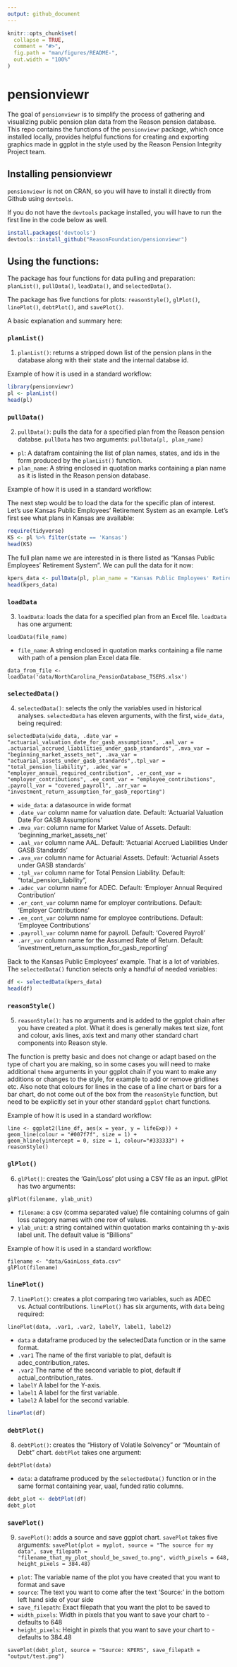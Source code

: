 ```yaml
---
output: github_document
---
```


<!-- README.md is generated from README.Rmd. Please edit that file -->

```r
knitr::opts_chunk$set(
  collapse = TRUE,
  comment = "#>",
  fig.path = "man/figures/README-",
  out.width = "100%"
)
```
# pensionviewr

The goal of `pensionviewr` is to simplify the process of gathering and visualizing public pension plan data from the Reason pension database. This repo contains the functions of the `pensionviewr` package, which once installed locally, provides helpful functions for creating and exporting graphics made in ggplot in the style used by the Reason Pension Integrity Project team.

## Installing pensionviewr

`pensionviewr` is not on CRAN, so you will have to install it directly from Github using `devtools`. 

If you do not have the `devtools` package installed, you will have to run the first line in the code below as well. 

``` r
install.packages('devtools')
devtools::install_github("ReasonFoundation/pensionviewr")
```

## Using the functions:

The package has four functions for data pulling and preparation: `planList()`, `pullData()`, `loadData()`, and `selectedData()`.

The package has five functions for plots: `reasonStyle()`, `glPlot()`, `linePlot()`, `debtPlot()`, and `savePlot()`.

A basic explanation and summary here:

### `planList()`

1. `planList()`: returns a stripped down list of the pension plans in the database along with their state and the internal databse id.

Example of how it is used in a standard workflow:

```r
library(pensionviewr)
pl <- planList()
head(pl)
```

### `pullData()`

2. `pullData()`:  pulls the data for a specified plan from the Reason pension databse. `pullData` has two arguments:
`pullData(pl, plan_name)`

* `pl`: A datafram containing the list of plan names, states, and ids in the form produced by the `planList()` function.
* `plan_name`: A string enclosed in quotation marks containing a plan name as it is listed in the Reason pension database.

Example of how it is used in a standard workflow:

The next step would be to load the data for the specific plan of interest. Let's use Kansas Public Employees' Retirement System as an example. Let's first see what plans in Kansas are available:

```r
require(tidyverse)
KS <- pl %>% filter(state == 'Kansas')
head(KS)
```

The full plan name we are interested in is there listed as "Kansas Public Employees' Retirement System". We can pull the data for it now:

```r
kpers_data <- pullData(pl, plan_name = "Kansas Public Employees' Retirement System")
head(kpers_data)
```

### `loadData`

3. `loadData`: loads the data for a specified plan from an Excel file. `loadData` has one argument:

`loadData(file_name)`

* `file_name`: A string enclosed in quotation marks containing a file name with path of a pension plan Excel data file.

```
data_from_file <- loadData('data/NorthCarolina_PensionDatabase_TSERS.xlsx')
```

### `selectedData()`

4. `selectedData()`: selects the only the variables used in historical analyses. `selectedData` has eleven arguments, with the first, `wide_data`, being required:

`selectedData(wide_data, .date_var = "actuarial_valuation_date_for_gasb_assumptions", .aal_var = .actuarial_accrued_liabilities_under_gasb_standards", .mva_var = "beginning_market_assets_net", .ava_var = "actuarial_assets_under_gasb_standards",.tpl_var = "total_pension_liability", .adec_var = "employer_annual_required_contribution", .er_cont_var = "employer_contributions", .ee_cont_var = "employee_contributions", .payroll_var = "covered_payroll", .arr_var = "investment_return_assumption_for_gasb_reporting")`

* `wide_data`: a datasource in wide format
* `.date_var` column name for valuation date. Default: 'Actuarial Valuation Date For GASB Assumptions'
* `.mva_var`: column name for Market Value of Assets. Default: 'beginning_market_assets_net'
* `.aal_var` column name AAL. Default: 'Actuarial Accrued Liabilities Under GASB Standards'
* `.ava_var` column name for Actuarial Assets. Default: 'Actuarial Assets under GASB standards'
* `.tpl_var` column name for Total Pension Liability. Default: "total_pension_liability",
* `.adec_var` column name for ADEC. Default: 'Employer Annual Required Contribution'
* `.er_cont_var` column name for employer contributions. Default: 'Employer Contributions'
* `.ee_cont_var` column name for employee contributions. Default: 'Employee Contributions'
* `.payroll_var` column name for payroll. Default: 'Covered Payroll'
* `.arr_var` column name for the Assumed Rate of Return. Default: 'investment_return_assumption_for_gasb_reporting'

Back to the Kansas Public Employees' example. That is a lot of variables. The `selectedData()` function selects only a handful of needed variables:

```r
df <- selectedData(kpers_data)
head(df)
```

### `reasonStyle()`

5. `reasonStyle()`: has no arguments and is added to the ggplot chain after you have created a plot. What it does is generally makes text size, font and colour, axis lines, axis text and many other standard chart components into Reason style. 

The function is pretty basic and does not change or adapt based on the type of chart you are making, so in some cases you will need to make additional `theme` arguments in your ggplot chain if you want to make any additions or changes to the style, for example to add or remove gridlines etc. Also note that colours for lines in the case of a line chart or bars for a bar chart, do not come out of the box from the `reasonStyle` function, but need to be explicitly set in your other standard `ggplot` chart functions.

Example of how it is used in a standard workflow:

```
line <- ggplot2(line_df, aes(x = year, y = lifeExp)) +
geom_line(colour = "#007f7f", size = 1) +
geom_hline(yintercept = 0, size = 1, colour="#333333") +
reasonStyle()
```

### `glPlot()`

6. `glPlot()`: creates the 'Gain/Loss' plot using a CSV file as an input. glPlot has two arguments:

`glPlot(filename, ylab_unit)`

* `filename`: a csv (comma separated value) file containing columns of gain loss category names with one row of values.
* `ylab_unit`: a string contained within quotation marks containing th y-axis label unit. The default value is "Billions"

Example of how it is used in a standard workflow:

```
filename <- "data/GainLoss_data.csv"
glPlot(filename)
```

### `linePlot()`

7. `linePlot()`: creates a plot comparing two variables, such as ADEC vs. Actual contributions. `linePlot()` has six arguments, with `data` being required:

`linePlot(data, .var1, .var2, labelY, label1, label2)`

* `data` a dataframe produced by the selectedData function or in the same format.
* `.var1` The name of the first variable to plat, default is adec_contribution_rates.
* `.var2` The name of the second variable to plot, default if actual_contribution_rates.
* `labelY` A label for the Y-axis.
* `label1` A label for the first variable.
* `label2` A label for the second variable.

```r
linePlot(df)
```

### `debtPlot()`

8. `debtPlot()`: creates the "History of Volatile Solvency" or "Mountain of Debt" chart. `debtPlot` takes one argument:

`debtPlot(data)`

* `data`: a dataframe produced by the `selectedData()` function or in the same format containing year, uaal, funded ratio columns.

```r
debt_plot <- debtPlot(df)
debt_plot
```

### `savePlot()`

9. `savePlot()`: adds a source and save ggplot chart. `savePlot` takes five arguments:
`savePlot(plot = myplot, source = "The source for my data", save_filepath = "filename_that_my_plot_should_be_saved_to.png", width_pixels = 648, height_pixels = 384.48)`

* `plot`: The variable name of the plot you have created that you want to format and save
* `source`: The text you want to come after the text 'Source:' in the bottom left hand side of your side
* `save_filepath`: Exact filepath that you want the plot to be saved to
* `width_pixels`: Width in pixels that you want to save your chart to - defaults to 648
* `height_pixels`: Height in pixels that you want to save your chart to - defaults to 384.48

```
savePlot(debt_plot, source = "Source: KPERS", save_filepath = "output/test.png")
```


